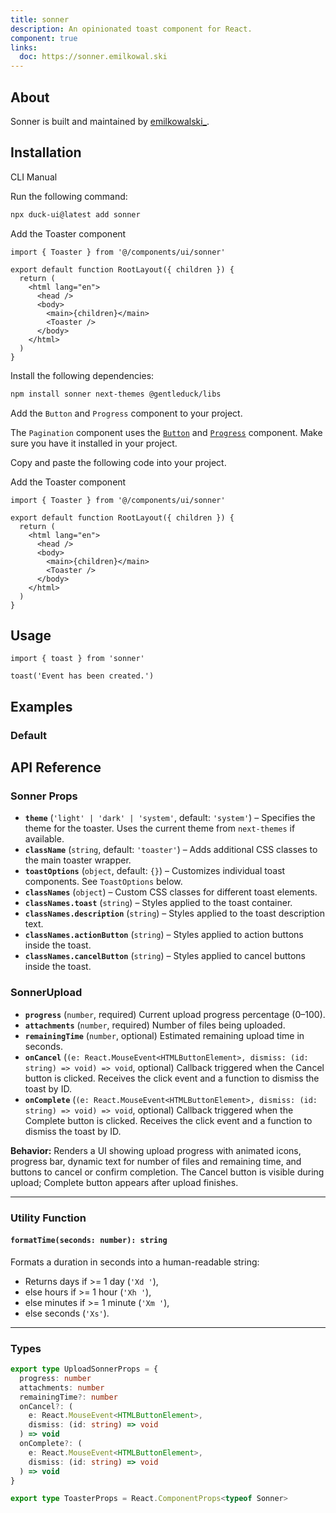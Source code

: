 ```yaml
---
title: sonner
description: An opinionated toast component for React.
component: true
links:
  doc: https://sonner.emilkowal.ski
---
```


<ComponentPreview name="sonner-1" />

## About

Sonner is built and maintained by [emilkowalski\_](https://twitter.com/emilkowalski_).

## Installation

<Tabs defaultValue="cli">

<TabsList>
  <TabsTrigger value="cli">CLI</TabsTrigger>
  <TabsTrigger value="manual">Manual</TabsTrigger>
</TabsList>
<TabsContent value="cli">

<Steps>

<Step>Run the following command:</Step>

```bash
npx duck-ui@latest add sonner
```

<Step>Add the Toaster component</Step>

```tsx title="app/layout.tsx" {1,9}
import { Toaster } from '@/components/ui/sonner'

export default function RootLayout({ children }) {
  return (
    <html lang="en">
      <head />
      <body>
        <main>{children}</main>
        <Toaster />
      </body>
    </html>
  )
}
```

</Steps>

</TabsContent>

<TabsContent value="manual">

<Steps>

<Step>Install the following dependencies:</Step>

```bash
npm install sonner next-themes @gentleduck/libs
```

<Step>Add the `Button` and `Progress` component to your project.</Step>

The `Pagination` component uses the [`Button`](/components/button) and [`Progress`](/components/progress) component. Make sure you have it installed in your project.


<Step>Copy and paste the following code into your project.</Step>

<ComponentSource name="sonner" />

<Step>Add the Toaster component</Step>

```tsx title="app/layout.tsx" {1,9}
import { Toaster } from '@/components/ui/sonner'

export default function RootLayout({ children }) {
  return (
    <html lang="en">
      <head />
      <body>
        <main>{children}</main>
        <Toaster />
      </body>
    </html>
  )
}
```

</Steps>

</TabsContent>

</Tabs>

## Usage

```tsx
import { toast } from 'sonner'
```

```tsx
toast('Event has been created.')
```

## Examples

### Default

<ComponentPreview
  name="sonner-2"
  description="A toast component."
/>

<ComponentPreview
  name="sonner-3"
  description="A download toast component."
/>

## API Reference

### **Sonner Props**

- **`theme`** (`'light' | 'dark' | 'system'`, default: `'system'`) – Specifies the theme for the toaster. Uses the current theme from `next-themes` if available.
- **`className`** (`string`, default: `'toaster'`) – Adds additional CSS classes to the main toaster wrapper.
- **`toastOptions`** (`object`, default: `{}`) – Customizes individual toast components. See `ToastOptions` below.
- **`classNames`** (`object`) – Custom CSS classes for different toast elements.
- **`classNames.toast`** (`string`) – Styles applied to the toast container.
- **`classNames.description`** (`string`) – Styles applied to the toast description text.
- **`classNames.actionButton`** (`string`) – Styles applied to action buttons inside the toast.
- **`classNames.cancelButton`** (`string`) – Styles applied to cancel buttons inside the toast.


### **SonnerUpload**

* **`progress`** (`number`, required)
  Current upload progress percentage (0–100).
* **`attachments`** (`number`, required)
  Number of files being uploaded.
* **`remainingTime`** (`number`, optional)
  Estimated remaining upload time in seconds.
* **`onCancel`** (`(e: React.MouseEvent<HTMLButtonElement>, dismiss: (id: string) => void) => void`, optional)
  Callback triggered when the Cancel button is clicked. Receives the click event and a function to dismiss the toast by ID.
* **`onComplete`** (`(e: React.MouseEvent<HTMLButtonElement>, dismiss: (id: string) => void) => void`, optional)
  Callback triggered when the Complete button is clicked. Receives the click event and a function to dismiss the toast by ID.

**Behavior:**
Renders a UI showing upload progress with animated icons, progress bar, dynamic text for number of files and remaining time, and buttons to cancel or confirm completion. The Cancel button is visible during upload; Complete button appears after upload finishes.

---

### **Utility Function**

#### `formatTime(seconds: number): string`

Formats a duration in seconds into a human-readable string:

* Returns days if >= 1 day (`'Xd '`),
* else hours if >= 1 hour (`'Xh '`),
* else minutes if >= 1 minute (`'Xm '`),
* else seconds (`'Xs'`).

---

### **Types**

```ts
export type UploadSonnerProps = {
  progress: number
  attachments: number
  remainingTime?: number
  onCancel?: (
    e: React.MouseEvent<HTMLButtonElement>,
    dismiss: (id: string) => void
  ) => void
  onComplete?: (
    e: React.MouseEvent<HTMLButtonElement>,
    dismiss: (id: string) => void
  ) => void
}

export type ToasterProps = React.ComponentProps<typeof Sonner>
```
